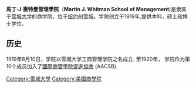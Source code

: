 {{expand|time=2014-01-12T05:01:19+00:00}}
{{unreferenced|time=2014-01-12T05:01:19+00:00}}
'''馬丁·J·惠特曼管理學院'''（'''Martin J. Whitman School of Management''')是隶属于[[雪城大学|雪城大学]]的商学院，位于[[纽约州|纽约州]][[雪城|雪城]]。学院创立于1919年,提供本科，硕士和博士学位。

== 历史 ==
1919年8月10日，学院以雪城大学工商管理学院之名成立. 至1920年， 学院作为第16个成员加入了[[國際商管學院促進協會|國際商管學院促進協會]] (AACSB).

[[Category:雪城大學|Category:雪城大學]]
[[Category:美國商學院|Category:美國商學院]]